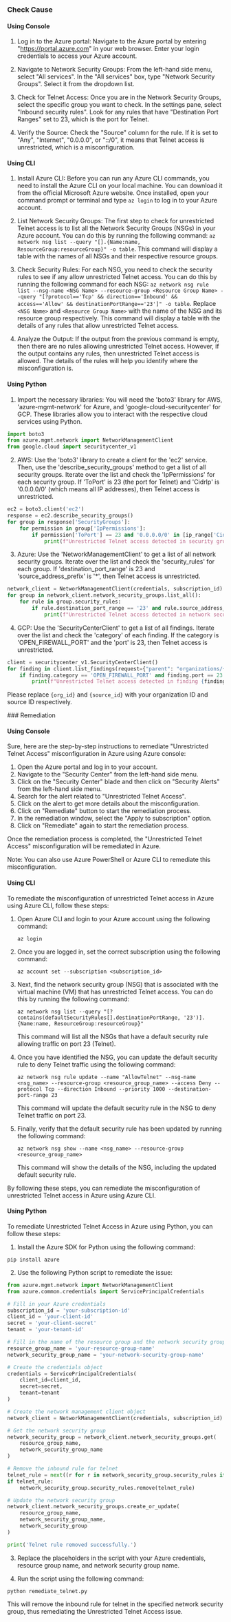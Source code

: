 

<Tabs><Tab title='Cause'>
### Check Cause

#### Using Console

1. Log in to the Azure portal: Navigate to the Azure portal by entering "https://portal.azure.com" in your web browser. Enter your login credentials to access your Azure account.

2. Navigate to Network Security Groups: From the left-hand side menu, select "All services". In the "All services" box, type "Network Security Groups". Select it from the dropdown list.

3. Check for Telnet Access: Once you are in the Network Security Groups, select the specific group you want to check. In the settings pane, select "Inbound security rules". Look for any rules that have "Destination Port Ranges" set to 23, which is the port for Telnet. 

4. Verify the Source: Check the "Source" column for the rule. If it is set to "Any", "Internet", "0.0.0.0", or "::/0", it means that Telnet access is unrestricted, which is a misconfiguration.

#### Using CLI

1. Install Azure CLI: Before you can run any Azure CLI commands, you need to install the Azure CLI on your local machine. You can download it from the official Microsoft Azure website. Once installed, open your command prompt or terminal and type `az login` to log in to your Azure account.

2. List Network Security Groups: The first step to check for unrestricted Telnet access is to list all the Network Security Groups (NSGs) in your Azure account. You can do this by running the following command: `az network nsg list --query "[].{Name:name, ResourceGroup:resourceGroup}" -o table`. This command will display a table with the names of all NSGs and their respective resource groups.

3. Check Security Rules: For each NSG, you need to check the security rules to see if any allow unrestricted Telnet access. You can do this by running the following command for each NSG: `az network nsg rule list --nsg-name <NSG Name> --resource-group <Resource Group Name> --query "[?protocol=='Tcp' && direction=='Inbound' && access=='Allow' && destinationPortRange=='23']" -o table`. Replace `<NSG Name>` and `<Resource Group Name>` with the name of the NSG and its resource group respectively. This command will display a table with the details of any rules that allow unrestricted Telnet access.

4. Analyze the Output: If the output from the previous command is empty, then there are no rules allowing unrestricted Telnet access. However, if the output contains any rules, then unrestricted Telnet access is allowed. The details of the rules will help you identify where the misconfiguration is.

#### Using Python

1. Import the necessary libraries: You will need the 'boto3' library for AWS, 'azure-mgmt-network' for Azure, and 'google-cloud-securitycenter' for GCP. These libraries allow you to interact with the respective cloud services using Python.

```python
import boto3
from azure.mgmt.network import NetworkManagementClient
from google.cloud import securitycenter_v1
```

2. AWS: Use the 'boto3' library to create a client for the 'ec2' service. Then, use the 'describe_security_groups' method to get a list of all security groups. Iterate over the list and check the 'IpPermissions' for each security group. If 'ToPort' is 23 (the port for Telnet) and 'CidrIp' is '0.0.0.0/0' (which means all IP addresses), then Telnet access is unrestricted.

```python
ec2 = boto3.client('ec2')
response = ec2.describe_security_groups()
for group in response['SecurityGroups']:
    for permission in group['IpPermissions']:
        if permission['ToPort'] == 23 and '0.0.0.0/0' in [ip_range['CidrIp'] for ip_range in permission['IpRanges']]:
            print(f"Unrestricted Telnet access detected in security group {group['GroupId']}")
```

3. Azure: Use the 'NetworkManagementClient' to get a list of all network security groups. Iterate over the list and check the 'security_rules' for each group. If 'destination_port_range' is 23 and 'source_address_prefix' is '*', then Telnet access is unrestricted.

```python
network_client = NetworkManagementClient(credentials, subscription_id)
for group in network_client.network_security_groups.list_all():
    for rule in group.security_rules:
        if rule.destination_port_range == '23' and rule.source_address_prefix == '*':
            print(f"Unrestricted Telnet access detected in network security group {group.name}")
```

4. GCP: Use the 'SecurityCenterClient' to get a list of all findings. Iterate over the list and check the 'category' of each finding. If the category is 'OPEN_FIREWALL_PORT' and the 'port' is 23, then Telnet access is unrestricted.

```python
client = securitycenter_v1.SecurityCenterClient()
for finding in client.list_findings(request={"parent": "organizations/{org_id}/sources/{source_id}"}):
    if finding.category == 'OPEN_FIREWALL_PORT' and finding.port == 23:
        print(f"Unrestricted Telnet access detected in finding {finding.name}")
```

Please replace `{org_id}` and `{source_id}` with your organization ID and source ID respectively.

</Tab>

<Tab title='Remediation'>
### Remediation

#### Using Console

Sure, here are the step-by-step instructions to remediate "Unrestricted Telnet Access" misconfiguration in Azure using Azure console:

1. Open the Azure portal and log in to your account.
2. Navigate to the "Security Center" from the left-hand side menu.
3. Click on the "Security Center" blade and then click on "Security Alerts" from the left-hand side menu.
4. Search for the alert related to "Unrestricted Telnet Access".
5. Click on the alert to get more details about the misconfiguration.
6. Click on "Remediate" button to start the remediation process.
7. In the remediation window, select the "Apply to subscription" option.
8. Click on "Remediate" again to start the remediation process.

Once the remediation process is completed, the "Unrestricted Telnet Access" misconfiguration will be remediated in Azure. 

Note: You can also use Azure PowerShell or Azure CLI to remediate this misconfiguration.

#### Using CLI

To remediate the misconfiguration of unrestricted Telnet access in Azure using Azure CLI, follow these steps:

1. Open Azure CLI and login to your Azure account using the following command:

   ```
   az login
   ```

2. Once you are logged in, set the correct subscription using the following command:

   ```
   az account set --subscription <subscription_id>
   ```

3. Next, find the network security group (NSG) that is associated with the virtual machine (VM) that has unrestricted Telnet access. You can do this by running the following command:

   ```
   az network nsg list --query "[?contains(defaultSecurityRules[].destinationPortRange, '23')].{Name:name, ResourceGroup:resourceGroup}"
   ```

   This command will list all the NSGs that have a default security rule allowing traffic on port 23 (Telnet).

4. Once you have identified the NSG, you can update the default security rule to deny Telnet traffic using the following command:

   ```
   az network nsg rule update --name "AllowTelnet" --nsg-name <nsg_name> --resource-group <resource_group_name> --access Deny --protocol Tcp --direction Inbound --priority 1000 --destination-port-range 23
   ```

   This command will update the default security rule in the NSG to deny Telnet traffic on port 23.

5. Finally, verify that the default security rule has been updated by running the following command:

   ```
   az network nsg show --name <nsg_name> --resource-group <resource_group_name>
   ```

   This command will show the details of the NSG, including the updated default security rule.

By following these steps, you can remediate the misconfiguration of unrestricted Telnet access in Azure using Azure CLI.

#### Using Python

To remediate Unrestricted Telnet Access in Azure using Python, you can follow these steps:

1. Install the Azure SDK for Python using the following command:

```
pip install azure
```

2. Use the following Python script to remediate the issue:

```python
from azure.mgmt.network import NetworkManagementClient
from azure.common.credentials import ServicePrincipalCredentials

# Fill in your Azure credentials
subscription_id = 'your-subscription-id'
client_id = 'your-client-id'
secret = 'your-client-secret'
tenant = 'your-tenant-id'

# Fill in the name of the resource group and the network security group
resource_group_name = 'your-resource-group-name'
network_security_group_name = 'your-network-security-group-name'

# Create the credentials object
credentials = ServicePrincipalCredentials(
    client_id=client_id,
    secret=secret,
    tenant=tenant
)

# Create the network management client object
network_client = NetworkManagementClient(credentials, subscription_id)

# Get the network security group
network_security_group = network_client.network_security_groups.get(
    resource_group_name,
    network_security_group_name
)

# Remove the inbound rule for telnet
telnet_rule = next((r for r in network_security_group.security_rules if r.name == 'AllowTelnet'), None)
if telnet_rule:
    network_security_group.security_rules.remove(telnet_rule)

# Update the network security group
network_client.network_security_groups.create_or_update(
    resource_group_name,
    network_security_group_name,
    network_security_group
)

print('Telnet rule removed successfully.')
```

3. Replace the placeholders in the script with your Azure credentials, resource group name, and network security group name.

4. Run the script using the following command:

```
python remediate_telnet.py
```

This will remove the inbound rule for telnet in the specified network security group, thus remediating the Unrestricted Telnet Access issue.


</Tab>
</Tabs>